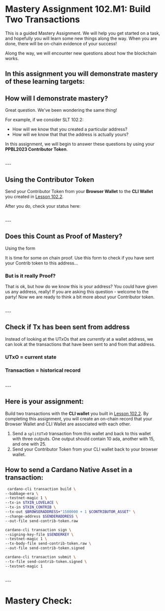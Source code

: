 
# Mastery Assignment 102.M1: Build Two Transactions
This is a guided Mastery Assignment. We will help you get started on a task, and hopefully you will learn some new things along the way. When you are done, there will be on-chain evidence of your success!

Along the way, we will encounter new questions about how the blockchain works.

## In this assignment you will demonstrate mastery of these learning targets:
<SLTSmall moduleNumber={102} id="102.1" />
<SLTSmall moduleNumber={102} id="102.2" />
<SLTSmall moduleNumber={102} id="102.3" />


## How will I demonstrate mastery?
Great question. We've been wondering the same thing!

For example, if we consider SLT 102.2:
- How will we know that you created a particular address?
- How will we know that that the address is actually yours?

In this assignment, we will begin to answer these questions by using your **PPBL2023 Contributor Token**.

<br />
---

## Using the Contributor Token

Send your Contributor Token from your **Browser Wallet** to the **CLI Wallet** you created in [Lesson 102.2](/modules/102/1022).

After you do, check your status here:

<CheckAddressHasContributorToken />

<br />
---

## Does this Count as Proof of Mastery?
Using the form

It is time for some on chain proof. Use this form to check if you have sent your Contrib token to this address...

### But is it really Proof?
That is ok, but how do we know this is your address? You could have given us any address, really! If you are asking this question - welcome to the party! Now we are ready to think a bit more about your Contributor token.

<br />
---

## Check if Tx has been sent from address
Instead of looking at the UTxOs that are *currently* at a wallet address, we can look at the transactions that have been sent to and from that address.

### UTxO = current state

### Transaction = historical record


<CheckTxFromAddressWithPolicyID />

<br />
---

## Here is your assignment:
Build two transactions with the **CLI wallet** you built in [Lesson 102.2](/modules/102/1022). By completing this assignment, you will create an on-chain record that your Browser Wallet and CLI Wallet are associated with each other.

1. Send a `splitUTxO` transaction from this wallet and back to this wallet with three outputs. One output should contain 10 ada, another with 15, and one with 25.
2. Send your Contributor Token from your CLI wallet back to your browser wallet.

## How to send a Cardano Native Asset in a transaction:
```bash
 cardano-cli transaction build \
--babbage-era \
--testnet-magic 1 \
--tx-in $TXIN_LOVELACE \
--tx-in $TXIN_CONTRIB \
--tx-out $BROWSERADDRESS+"1500000 + 1 $CONTRIBUTOR_ASSET" \
--change-address $SENDERADDRESS \
--out-file send-contrib-token.raw

cardano-cli transaction sign \
--signing-key-file $SENDERKEY \
--testnet-magic 1 \
--tx-body-file send-contrib-token.raw \
--out-file send-contrib-token.signed

cardano-cli transaction submit \
--tx-file send-contrib-token.signed \
--testnet-magic 1

```
<br />
---

# Mastery Check:
<CheckAssociatedWallet />

